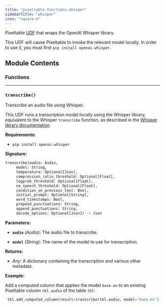 ```yaml
---
title: "pixeltable.functions.whisper"
sidebarTitle: "whisper"
icon: "square-m"
---
```


Pixeltable [UDF](https://pixeltable.readme.io/docs/user-defined-functions-udfs) that wraps the OpenAI Whisper library.

This UDF will cause Pixeltable to invoke the relevant model locally. In order to use it, you must first `pip install openai-whisper`.


## Module Contents

### Functions


---

### `transcribe()`

Transcribe an audio file using Whisper.


This UDF runs a transcription model *locally* using the Whisper library, equivalent to the Whisper `transcribe` function, as described in the [Whisper library documentation](https://github.com/openai/whisper).

**Requirements:**

- `pip install openai-whisper`


**Signature:**

```python
transcribe(audio: Audio,
     model: String,
     temperature: Optional[Json],
     compression_ratio_threshold: Optional[Float],
     logprob_threshold: Optional[Float],
     no_speech_threshold: Optional[Float],
     condition_on_previous_text: Bool,
     initial_prompt: Optional[String],
     word_timestamps: Bool,
     prepend_punctuations: String,
     append_punctuations: String,
     decode_options: Optional[Json]) -> Json
```

**Parameters:**

- **`audio`** (*Audio*): The audio file to transcribe.

- **`model`** (*String*): The name of the model to use for transcription.


**Returns:**

- *Any*: A dictionary containing the transcription and various other metadata.



**Example:**

<Tip>

Add a computed column that applies the model `base.en` to an existing Pixeltable column `tbl.audio`
of the table `tbl`:
```python
 tbl.add_computed_column(result=transcribe(tbl.audio, model='base.en'))
```

</Tip>

